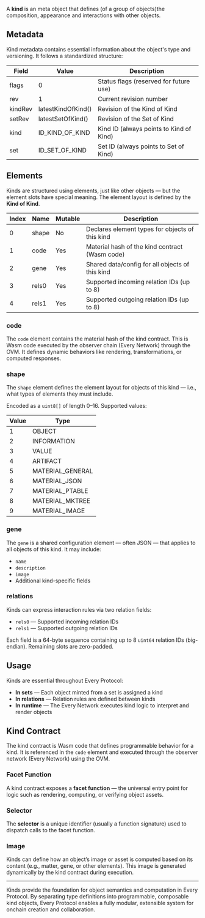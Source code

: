 A **kind** is an meta object that defines (of a group of objects)the composition, appearance and interactions with other objects.

## Metadata

Kind metadata contains essential information about the object's type and versioning. It follows a standardized structure:

| Field     | Value                  | Description                          |
|-----------|------------------------|--------------------------------------|
| flags     | 0                      | Status flags (reserved for future use) |
| rev       | 1                      | Current revision number              |
| kindRev   | latestKindOfKind()      | Revision of the Kind of Kind         |
| setRev    | latestSetOfKind()       | Revision of the Set of Kind          |
| kind      | ID_KIND_OF_KIND        | Kind ID (always points to Kind of Kind) |
| set       | ID_SET_OF_KIND         | Set ID (always points to Set of Kind) |

## Elements

Kinds are structured using elements, just like other objects — but the element slots have special meaning. The element layout is defined by the **Kind of Kind**.

| Index | Name   | Mutable | Description                                                  |
|-------|--------|---------|--------------------------------------------------------------|
| 0     | shape  | No      | Declares element types for objects of this kind              |
| 1     | code   | Yes     | Material hash of the kind contract (Wasm code)               |
| 2     | gene   | Yes     | Shared data/config for all objects of this kind              |
| 3     | rels0  | Yes     | Supported incoming relation IDs (up to 8)                    |
| 4     | rels1  | Yes     | Supported outgoing relation IDs (up to 8)                    |

### code

The `code` element contains the material hash of the kind contract. This is Wasm code executed by the observer chain (Every Network) through the OVM. It defines dynamic behaviors like rendering, transformations, or computed responses.

### shape

The `shape` element defines the element layout for objects of this kind — i.e., what types of elements they must include.

Encoded as a `uint8[]` of length 0–16. Supported values:

| Value | Type               |
|-------|--------------------|
| 1     | OBJECT             |
| 2     | INFORMATION        |
| 3     | VALUE              |
| 4     | ARTIFACT           |
| 5     | MATERIAL_GENERAL   |
| 6     | MATERIAL_JSON      |
| 7     | MATERIAL_PTABLE    |
| 8     | MATERIAL_MKTREE    |
| 9     | MATERIAL_IMAGE     |

### gene

The `gene` is a shared configuration element — often JSON — that applies to all objects of this kind. It may include:

- `name`
- `description`
- `image`
- Additional kind-specific fields

### relations

Kinds can express interaction rules via two relation fields:

- `rels0` — Supported incoming relation IDs
- `rels1` — Supported outgoing relation IDs

Each field is a 64-byte sequence containing up to 8 `uint64` relation IDs (big-endian). Remaining slots are zero-padded.

## Usage

Kinds are essential throughout Every Protocol:

- **In sets** — Each object minted from a set is assigned a kind
- **In relations** — Relation rules are defined between kinds
- **In runtime** — The Every Network executes kind logic to interpret and render objects

## Kind Contract

The kind contract is Wasm code that defines programmable behavior for a kind. It is referenced in the `code` element and executed through the observer network (Every Network) using the OVM.

### Facet Function

A kind contract exposes a **facet function** — the universal entry point for logic such as rendering, computing, or verifying object assets.

### Selector

The **selector** is a unique identifier (usually a function signature) used to dispatch calls to the facet function.

### Image

Kinds can define how an object’s image or asset is computed based on its content (e.g., matter, gene, or other elements). This image is generated dynamically by the kind contract during execution.

---

Kinds provide the foundation for object semantics and computation in Every Protocol. By separating type definitions into programmable, composable kind objects, Every Protocol enables a fully modular, extensible system for onchain creation and collaboration.
